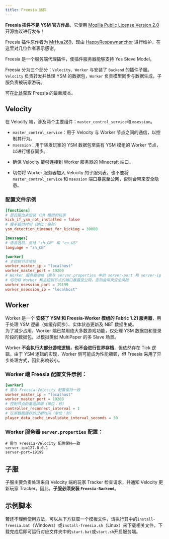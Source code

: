 ```yaml
---
title: Freesia 插件
---
```



<Aside type="caution">

**Freesia 插件不是 YSM 官方作品**，它使用 [Mozilla Public License Version
2.0](https://github.com/YesSteveModel/Freesia/blob/main/LICENSE)
开源协议进行发布！

</Aside>

<Aside>

Freesia 插件原作者为 [MrHua269](https://github.com/MrHua269)，现由
[HappyRespawnanchor](https://github.com/HappyRespawnanchor)
进行维护，在这里对几位作者表示感谢。

</Aside>

Freesia 是一个服务端代理插件，使插件服务器能够支持 Yes Steve Model。

Freesia 分为三个部分：`Velocity`、`Worker` 与安装了 `Backend` 的插件子服。`Velocity` 负责转发并处理 YSM 的数据包，`Worker` 负责模型同步与数据生成，子服负责被玩家游玩。

可在[此处](https://github.com/YesSteveModel/Freesia/releases)获取 Freesia 的最新版本。

<LinkCard title="YesSteveModel/Freesia" href="YesSteveModel/Freesia" />

## Velocity

在 Velocity 端，涉及两个主要组件：`master_control_service`和 `msession`。

- `master_control_service`：用于 Velocity 与 Worker 节点之间的通信，以控制其行为。
- `msession`：用于转发玩家的 YSM 数据包至装有 YSM 模组的 Worker 节点，以进行缓存同步。

<Aside>

- 确保 Velocity 能够连接到 Worker 服务器的 Minecraft 端口。

- 切勿将 Worker 服务器加入 Velocity 的子服列表，也不要将 `master_control_service` 和
  `msession` 端口暴露至公网，否则会带来安全隐患。

</Aside>

### 配置文件示例

```toml
[functions]
# 是否踢出未安装 YSM 模组的玩家
kick_if_ysm_not_installed = false
# 握手超时时间（单位：毫秒）
ysm_detection_timeout_for_kicking = 30000

[messages]
# 语言选项，支持 "zh_CN" 和 "en_US"
language = "zh_CN"

[worker]
# 主控制节点地址
worker_master_ip = "localhost"
worker_master_port = 19200
# Worker 服务器地址（需与 server.properties 中的 server-port 和 server-ip 对应）
# 切勿将 Worker 和主控制节点的端口暴露至公网，否则会带来安全风险
worker_msession_port = 19199
worker_msession_ip = "localhost"
```

## Worker

Worker 是一个 **安装了 YSM 和 Freesia-Worker 模组的 Fabric 1.21 服务器**，用于处理 YSM 逻辑（如缓存同步）、实体状态更新及 NBT 数据生成。  
为了减少占用，Worker 端已禁用绝大多数游戏功能，仅处理 YSM 数据包和登录阶段的数据包，以模拟类似 MultiPaper 的多 Slave 场景。

Worker **不会执行大部分游戏逻辑，也不会进行世界存档**，但依然存在 Tick 逻辑。由于 YSM 逻辑的实现，Worker 侧可能成为性能瓶颈，但 Freesia 采用了异步处理方式，因此影响较小。

### Worker 端 Freesia 配置文件示例：

```toml
[worker]
# 需与 Freesia-Velocity 配置保持一致
worker_master_ip = "localhost"
worker_master_port = 19200
# 控制节点的重连间隔（单位：秒）
controller_reconnect_interval = 1
# 玩家数据缓存的过期时间（单位：秒）
player_data_cache_invalidate_interval_seconds = 30
```

### Worker 服务器 `server.properties` 配置：

```properties
# 需与 Freesia-Velocity 配置保持一致
server-ip=127.0.0.1
server-port=19199
```

## 子服

子服主要负责处理来自 Velocity 端的玩家 Tracker 检查请求，并通知 Velocity 更新玩家 Tracker。因此，**子服必须安装 `Freesia-Backend`**。

## 示例脚本

若还不理解使用方法，可以从下方获取一个模板文件，请执行其中的`install-freesia.bat`（Windows）或`install-freesia.sh`（Linux）来下载相关文件，下载完成后即可运行对应文件夹中的`start.bat`或`start.sh`开启服务端。

<FileCard
  name="freesia-template.zip"
  size="10.6 KB"
  url="/files/freesia-template.zip"
/>
